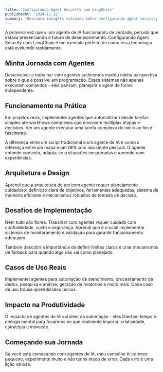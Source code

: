 ```yaml
---
title: 'Configurando Agent Security com LangChain'
publishedAt: '2024-11-12'
summary: 'Descubra insights valiosos sobre configurando agent security com langchain e como essa tecnologia pode transformar sua forma de trabalhar com IA e desenvolvimento.'
---
```



A primeira vez que vi um agente de IA funcionando de verdade, percebi que estava presenciando o futuro do desenvolvimento. Configurando Agent Security com LangChain é um exemplo perfeito de como essa tecnologia está evoluindo rapidamente.

## Minha Jornada com Agentes

Desenvolver e trabalhar com agentes autônomos mudou minha perspectiva sobre o que é possível em programação. Esses sistemas não apenas executam comandos - eles pensam, planejam e agem de forma independente.

## Funcionamento na Prática

Em projetos reais, implementei agentes que automatizam desde tarefas simples até workflows complexos que envolvem múltiplas etapas e decisões. Ver um agente executar uma tarefa complexa do início ao fim é fascinante.

A diferença entre um script tradicional e um agente de IA é como a diferença entre um mapa e um GPS com assistente pessoal. O agente entende contexto, adapta-se a situações inesperadas e aprende com experiências.

## Arquitetura e Design

Aprendi que a arquitetura de um bom agente requer planejamento cuidadoso: definição clara de objetivos, ferramentas adequadas, sistema de memória eficiente e mecanismos robustos de tomada de decisão.

## Desafios de Implementação

Nem tudo são flores. Trabalhar com agentes requer cuidado com confiabilidade, custo e segurança. Aprendi que é crucial implementar sistemas de monitoramento e validação para garantir funcionamento adequado.

Também descobri a importância de definir limites claros e criar mecanismos de fallback para quando algo não sai como planejado.

## Casos de Uso Reais

Implementei agentes para automação de atendimento, processamento de dados, pesquisa e análise, geração de relatórios e muito mais. Cada caso de uso trouxe aprendizados únicos.

## Impacto na Produtividade

O impacto de agentes de IA vai além da automação - eles libertam tempo e energia mental para focarmos no que realmente importa: criatividade, estratégia e inovação.

## Começando sua Jornada

Se você está começando com agentes de IA, meu conselho é: comece pequeno, experimente muito e não tenha medo de errar. Cada erro é uma lição valiosa.
